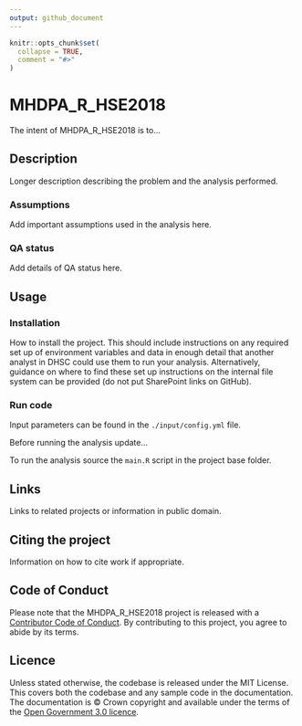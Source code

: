 ```yaml
---
output: github_document
---
```


<!-- README.md is generated from README.Rmd. Please edit that file -->

```r
knitr::opts_chunk$set(
  collapse = TRUE,
  comment = "#>"
)
```

# MHDPA_R_HSE2018

The intent of MHDPA_R_HSE2018 is to...

## Description

Longer description describing the problem and the analysis performed.

### Assumptions

Add important assumptions used in the analysis here.

### QA status

Add details of QA status here.

## Usage

### Installation

How to install the project. This should include instructions on any required set up of environment variables and data in enough detail that another analyst in DHSC could use them to run your analysis. Alternatively, guidance on where to find these set up instructions on the internal file system can be provided (do not put SharePoint links on GitHub).

### Run code

Input parameters can be found in the `./input/config.yml` file.

Before running the analysis update...

To run the analysis source the `main.R` script in the project base folder.

## Links

Links to related projects or information in public domain.

## Citing the project

Information on how to cite work if appropriate.

## Code of Conduct

Please note that the MHDPA_R_HSE2018 project is released with a [Contributor Code of Conduct](https://contributor-covenant.org/version/2/1/CODE_OF_CONDUCT.html). By contributing to this project, you agree to abide by its terms.

## Licence

Unless stated otherwise, the codebase is released under the MIT License. This covers both the codebase and any sample code in the documentation. The documentation is © Crown copyright and available under the terms of the [Open Government 3.0 licence](https://www.nationalarchives.gov.uk/doc/open-government-licence/version/3/).
